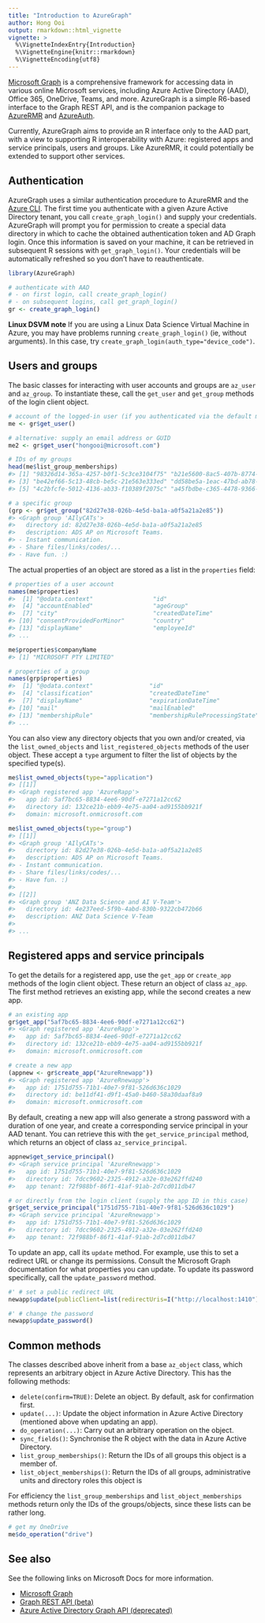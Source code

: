 ---
title: "Introduction to AzureGraph"
author: Hong Ooi
output: rmarkdown::html_vignette
vignette: >
  %\VignetteIndexEntry{Introduction}
  %\VignetteEngine{knitr::rmarkdown}
  %\VignetteEncoding{utf8}
---

[Microsoft Graph](https://docs.microsoft.com/en-us/graph/overview) is a comprehensive framework for accessing data in various online Microsoft services, including Azure Active Directory (AAD), Office 365, OneDrive, Teams, and more. AzureGraph is a simple R6-based interface to the Graph REST API, and is the companion package to [AzureRMR](https://github.com/Azure/AzureRMR) and [AzureAuth](https://github.com/Azure/AzureAuth).

Currently, AzureGraph aims to provide an R interface only to the AAD part, with a view to supporting R interoperability with Azure: registered apps and service principals, users and groups. Like AzureRMR, it could potentially be extended to support other services.

## Authentication

AzureGraph uses a similar authentication procedure to AzureRMR and the [Azure CLI](https://docs.microsoft.com/en-us/cli/azure/?view=azure-cli-latest). The first time you authenticate with a given Azure Active Directory tenant, you call `create_graph_login()` and supply your credentials. AzureGraph will prompt you for permission to create a special data directory in which to cache the obtained authentication token and AD Graph login. Once this information is saved on your machine, it can be retrieved in subsequent R sessions with `get_graph_login()`. Your credentials will be automatically refreshed so you don't have to reauthenticate.

```r
library(AzureGraph)

# authenticate with AAD
# - on first login, call create_graph_login()
# - on subsequent logins, call get_graph_login()
gr <- create_graph_login()
```

**Linux DSVM note** If you are using a Linux Data Science Virtual Machine in Azure, you may have problems running `create_graph_login()` (ie, without arguments). In this case, try `create_graph_login(auth_type="device_code")`.

## Users and groups

The basic classes for interacting with user accounts and groups are `az_user` and `az_group`. To instantiate these, call the `get_user` and `get_group` methods of the login client object.

```r
# account of the logged-in user (if you authenticated via the default method)
me <- gr$get_user()

# alternative: supply an email address or GUID
me2 <- gr$get_user("hongooi@microsoft.com")

# IDs of my groups
head(me$list_group_memberships)
#> [1] "98326d14-365a-4257-b0f1-5c3ce3104f75" "b21e5600-8ac5-407b-8774-396168150210"
#> [3] "be42ef66-5c13-48cb-be5c-21e563e333ed" "dd58be5a-1eac-47bd-ab78-08a452a08ea0"
#> [5] "4c2bfcfe-5012-4136-ab33-f10389f2075c" "a45fbdbe-c365-4478-9366-f6f517027a22"

# a specific group
(grp <- gr$get_group("82d27e38-026b-4e5d-ba1a-a0f5a21a2e85"))
#> <Graph group 'AIlyCATs'>
#>   directory id: 82d27e38-026b-4e5d-ba1a-a0f5a21a2e85
#>   description: ADS AP on Microsoft Teams.
#> - Instant communication.
#> - Share files/links/codes/...
#> - Have fun. :)
```

The actual properties of an object are stored as a list in the `properties` field:

```r
# properties of a user account
names(me$properties)
#>  [1] "@odata.context"                 "id"                             "deletedDateTime"
#>  [4] "accountEnabled"                 "ageGroup"                       "businessPhones"
#>  [7] "city"                           "createdDateTime"                "companyName"
#> [10] "consentProvidedForMinor"        "country"                        "department"
#> [13] "displayName"                    "employeeId"                     "faxNumber"
#> ...

me$properties$companyName
#> [1] "MICROSOFT PTY LIMITED"

# properties of a group
names(grp$properties)
#>  [1] "@odata.context"                "id"                            "deletedDateTime"
#>  [4] "classification"                "createdDateTime"               "description"
#>  [7] "displayName"                   "expirationDateTime"            "groupTypes"
#> [10] "mail"                          "mailEnabled"                   "mailNickname"
#> [13] "membershipRule"                "membershipRuleProcessingState" "onPremisesLastSyncDateTime"
#> ...
```

You can also view any directory objects that you own and/or created, via the `list_owned_objects` and `list_registered_objects` methods of the user object. These accept a `type` argument to filter the list of objects by the specified type(s).

```r
me$list_owned_objects(type="application")
#> [[1]]
#> <Graph registered app 'AzureRapp'>
#>   app id: 5af7bc65-8834-4ee6-90df-e7271a12cc62
#>   directory id: 132ce21b-ebb9-4e75-aa04-ad9155bb921f
#>   domain: microsoft.onmicrosoft.com

me$list_owned_objects(type="group")
#> [[1]]
#> <Graph group 'AIlyCATs'>
#>   directory id: 82d27e38-026b-4e5d-ba1a-a0f5a21a2e85
#>   description: ADS AP on Microsoft Teams.
#> - Instant communication.
#> - Share files/links/codes/...
#> - Have fun. :)
#>
#> [[2]] 
#> <Graph group 'ANZ Data Science and AI V-Team'>
#>   directory id: 4e237eed-5f9b-4abd-830b-9322cb472b66
#>   description: ANZ Data Science V-Team
#>
#> ...
```

## Registered apps and service principals

To get the details for a registered app, use the `get_app` or `create_app` methods of the login client object. These return an object of class `az_app`. The first method retrieves an existing app, while the second creates a new app.

```r
# an existing app
gr$get_app("5af7bc65-8834-4ee6-90df-e7271a12cc62")
#> <Graph registered app 'AzureRapp'>
#>   app id: 5af7bc65-8834-4ee6-90df-e7271a12cc62
#>   directory id: 132ce21b-ebb9-4e75-aa04-ad9155bb921f
#>   domain: microsoft.onmicrosoft.com

# create a new app
(appnew <- gr$create_app("AzureRnewapp"))
#> <Graph registered app 'AzureRnewapp'>
#>   app id: 1751d755-71b1-40e7-9f81-526d636c1029
#>   directory id: be11df41-d9f1-45a0-b460-58a30daaf8a9
#>   domain: microsoft.onmicrosoft.com
```

By default, creating a new app will also generate a strong password with a duration of one year, and create a corresponding service principal in your AAD tenant. You can retrieve this with the `get_service_principal` method, which returns an object of class `az_service_principal`.

```r
appnew$get_service_principal()
#> <Graph service principal 'AzureRnewapp'>
#>   app id: 1751d755-71b1-40e7-9f81-526d636c1029
#>   directory id: 7dcc9602-2325-4912-a32e-03e262ffd240
#>   app tenant: 72f988bf-86f1-41af-91ab-2d7cd011db47

# or directly from the login client (supply the app ID in this case)
gr$get_service_principal("1751d755-71b1-40e7-9f81-526d636c1029")
#> <Graph service principal 'AzureRnewapp'>
#>   app id: 1751d755-71b1-40e7-9f81-526d636c1029
#>   directory id: 7dcc9602-2325-4912-a32e-03e262ffd240
#>   app tenant: 72f988bf-86f1-41af-91ab-2d7cd011db47
```

To update an app, call its `update` method. For example, use this to set a redirect URL or change its permissions. Consult the Microsoft Graph documentation for what properties you can update. To update its password specifically, call the `update_password` method.

```r
#' # set a public redirect URL
newapp$update(publicClient=list(redirectUris=I("http://localhost:1410")))

#' # change the password
newapp$update_password()
```

## Common methods

The classes described above inherit from a base `az_object` class, which represents an arbitrary object in Azure Active Directory. This has the following methods:

- `delete(confirm=TRUE)`: Delete an object. By default, ask for confirmation first.
- `update(...)`: Update the object information in Azure Active Directory (mentioned above when updating an app).
- `do_operation(...)`: Carry out an arbitrary operation on the object.
- `sync_fields()`: Synchronise the R object with the data in Azure Active Directory.
- `list_group_memberships()`: Return the IDs of all groups this object is a member of.
- `list_object_memberships()`: Return the IDs of all groups, administrative units and directory roles this object is 

For efficiency the `list_group_memberships` and `list_object_memberships` methods return only the IDs of the groups/objects, since these lists can be rather long.

```r
# get my OneDrive
me$do_operation("drive")
```

## See also

See the following links on Microsoft Docs for more information.

- [Microsoft Graph](https://docs.microsoft.com/en-us/graph/overview)
- [Graph REST API (beta)](https://docs.microsoft.com/en-us/graph/api/overview?view=graph-rest-beta)
- [Azure Active Directory Graph API (deprecated)](https://docs.microsoft.com/en-au/azure/active-directory/develop/active-directory-graph-api)
